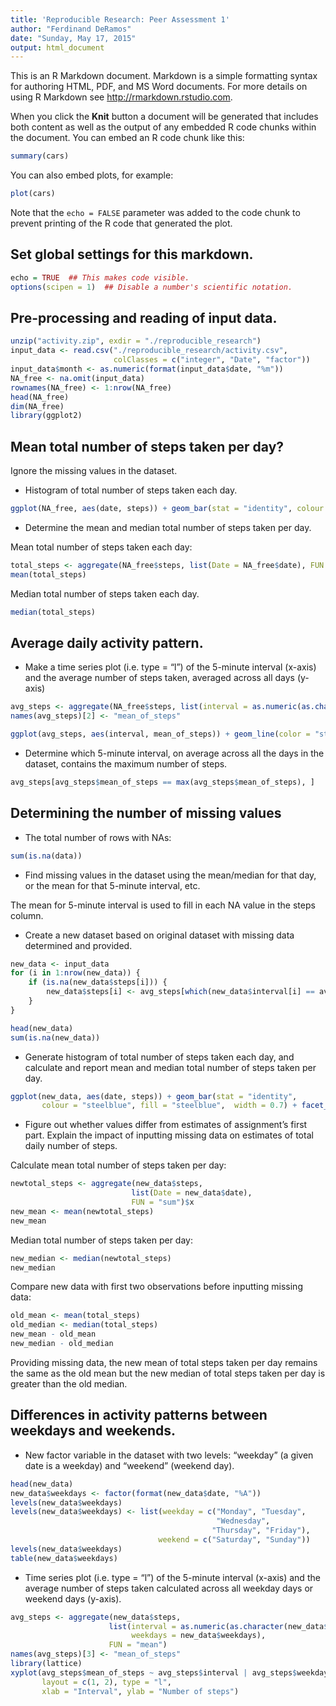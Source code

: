 ---
title: 'Reproducible Research: Peer Assessment 1'
author: "Ferdinand DeRamos"
date: "Sunday, May 17, 2015"
output: html_document
---

This is an R Markdown document. Markdown is a simple formatting syntax for authoring HTML, PDF, and MS Word documents. For more details on using R Markdown see <http://rmarkdown.rstudio.com>.

When you click the **Knit** button a document will be generated that includes both content as well as the output of any embedded R code chunks within the document. You can embed an R code chunk like this:

```{r}
summary(cars)
```

You can also embed plots, for example:

```{r, echo=FALSE}
plot(cars)
```

Note that the `echo = FALSE` parameter was added to the code chunk to prevent printing of the R code that generated the plot.

## Set global settings for this markdown.
```{r}
echo = TRUE  ## This makes code visible.
options(scipen = 1)  ## Disable a number's scientific notation.
```

## Pre-processing and reading of input data.
```{r}
unzip("activity.zip", exdir = "./reproducible_research")
input_data <- read.csv("./reproducible_research/activity.csv", 
                       colClasses = c("integer", "Date", "factor"))
input_data$month <- as.numeric(format(input_data$date, "%m"))
NA_free <- na.omit(input_data)
rownames(NA_free) <- 1:nrow(NA_free)
head(NA_free)
dim(NA_free)
library(ggplot2)
```


## Mean total number of steps taken per day?
Ignore the missing values in the dataset.

* Histogram of total number of steps taken each day.
```{r}
ggplot(NA_free, aes(date, steps)) + geom_bar(stat = "identity", colour = "steelblue", fill = "steelblue", width = 0.7) + facet_grid(. ~ month, scales = "free") + labs(title = "Histogram of total number of steps taken each day", x = "Date", y = "Total number of steps")
```

* Determine the mean and median total number of steps taken per day.

Mean total number of steps taken each day:
```{r}
total_steps <- aggregate(NA_free$steps, list(Date = NA_free$date), FUN = "sum")$x
mean(total_steps)
```
Median total number of steps taken each day.
```{r}
median(total_steps)
```

## Average daily activity pattern.
* Make a time series plot (i.e. type = "l") of the 5-minute interval (x-axis) and the average number of steps taken, averaged across all days (y-axis)

```{r}
avg_steps <- aggregate(NA_free$steps, list(interval = as.numeric(as.character(NA_free$interval))), FUN = "mean")
names(avg_steps)[2] <- "mean_of_steps"

ggplot(avg_steps, aes(interval, mean_of_steps)) + geom_line(color = "steelblue", size = 0.8) + labs(title = "Time Series Plot of the 5-minute Interval", x = "5-minute intervals", y = "Average number of steps taken")
```

* Determine which 5-minute interval, on average across all the days in the dataset, contains the maximum number of steps.
```{r}
avg_steps[avg_steps$mean_of_steps == max(avg_steps$mean_of_steps), ]
```

## Determining the number of missing values
* The total number of rows with NAs:

```{r}
sum(is.na(data))
```

* Find missing values in the dataset using the mean/median for that day, or the mean for that 5-minute interval, etc.

The mean for 5-minute interval is used to fill in each NA value in the steps column.

* Create a new dataset based on original dataset with missing data determined and provided.

```{r}
new_data <- input_data 
for (i in 1:nrow(new_data)) {
    if (is.na(new_data$steps[i])) {
        new_data$steps[i] <- avg_steps[which(new_data$interval[i] == avg_steps$interval), ]$mean_of_steps
    }
}

head(new_data)
sum(is.na(new_data))
```

* Generate histogram of total number of steps taken each day, and calculate and report mean and median total number of steps taken per day.

```{r}
ggplot(new_data, aes(date, steps)) + geom_bar(stat = "identity",
       colour = "steelblue", fill = "steelblue",  width = 0.7) + facet_grid(. ~ month, scales = "free") + labs(title = "Histogram of Total Number of Steps Taken Each Day (no missing data)", x = "Date", y = "Total number of steps")
```

* Figure out whether values differ from estimates of assignment's first part. Explain the impact of inputting missing data on estimates of total daily number of steps.

Calculate mean total number of steps taken per day:
```{r}
newtotal_steps <- aggregate(new_data$steps, 
                           list(Date = new_data$date), 
                           FUN = "sum")$x
new_mean <- mean(newtotal_steps)
new_mean
```
Median total number of steps taken per day:
```{r}
new_median <- median(newtotal_steps)
new_median
```
Compare new data with first two observations before inputting missing data:
```{r}
old_mean <- mean(total_steps)
old_median <- median(total_steps)
new_mean - old_mean
new_median - old_median
```
Providing missing data, the new mean of total steps taken per day remains the same as the old mean but the new median of total steps taken per day is greater than the old median.

## Differences in activity patterns between weekdays and weekends.

* New factor variable in the dataset with two levels: "weekday" (a given date is a weekday) and "weekend" (weekend day).

```{r}
head(new_data)
new_data$weekdays <- factor(format(new_data$date, "%A"))
levels(new_data$weekdays)
levels(new_data$weekdays) <- list(weekday = c("Monday", "Tuesday",              
                                              "Wednesday", 
                                             "Thursday", "Friday"),
                                 weekend = c("Saturday", "Sunday"))
levels(new_data$weekdays)
table(new_data$weekdays)
```

* Time series plot (i.e. type = "l") of the 5-minute interval (x-axis) and the average number of steps taken calculated across all weekday days or weekend days (y-axis).

```{r}
avg_steps <- aggregate(new_data$steps, 
                      list(interval = as.numeric(as.character(new_data$interval)), 
                           weekdays = new_data$weekdays),
                      FUN = "mean")
names(avg_steps)[3] <- "mean_of_steps"
library(lattice)
xyplot(avg_steps$mean_of_steps ~ avg_steps$interval | avg_steps$weekdays, 
       layout = c(1, 2), type = "l", 
       xlab = "Interval", ylab = "Number of steps")
```